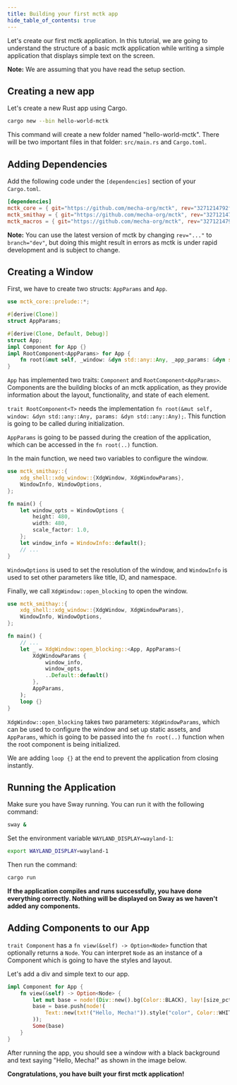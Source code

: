 ```yaml
---
title: Building your first mctk app
hide_table_of_contents: true
---
```


Let's create our first mctk application. In this tutorial, we are going to understand the structure of a basic mctk application while writing a simple application that displays simple text on the screen.

**Note:** We are assuming that you have read the setup section.

## Creating a new app

Let's create a new Rust app using Cargo.

```bash
cargo new --bin hello-world-mctk
```

This command will create a new folder named "hello-world-mctk". There will be two important files in that folder: `src/main.rs` and `Cargo.toml`.

## Adding Dependencies

Add the following code under the `[dependencies]` section of your `Cargo.toml`.

```toml
[dependencies]
mctk_core = { git="https://github.com/mecha-org/mctk", rev="3271214792f3b4f9ee149b7215b79cb9ff55849b" }
mctk_smithay = { git="https://github.com/mecha-org/mctk", rev="3271214792f3b4f9ee149b7215b79cb9ff55849b" }
mctk_macros = { git="https://github.com/mecha-org/mctk", rev="3271214792f3b4f9ee149b7215b79cb9ff55849b" }
```
**Note:** You can use the latest version of mctk by changing `rev="..."` to `branch="dev"`, but doing this might result in errors as mctk is under rapid development and is subject to change.

## Creating a Window

First, we have to create two structs: `AppParams` and `App`.

```rust
use mctk_core::prelude::*;

#[derive(Clone)]
struct AppParams;

#[derive(Clone, Default, Debug)]
struct App;
impl Component for App {}
impl RootComponent<AppParams> for App {
    fn root(&mut self, _window: &dyn std::any::Any, _app_params: &dyn std::any::Any) {}
}
```

`App` has implemented two traits: `Component` and `RootComponent<AppParams>`. Components are the building blocks of an mctk application, as they provide information about the layout, functionality, and state of each element.

`trait RootComponent<T>` needs the implementation `fn root(&mut self, window: &dyn std::any::Any, params: &dyn std::any::Any);`. This function is going to be called during initialization.

`AppParams` is going to be passed during the creation of the application, which can be accessed in the `fn root(..)` function.

In the main function, we need two variables to configure the window.

```rust
use mctk_smithay::{
    xdg_shell::xdg_window::{XdgWindow, XdgWindowParams},
    WindowInfo, WindowOptions,
};

fn main() {
    let window_opts = WindowOptions {
        height: 480,
        width: 480,
        scale_factor: 1.0,
    };
    let window_info = WindowInfo::default();
    // ...
}
```

`WindowOptions` is used to set the resolution of the window, and `WindowInfo` is used to set other parameters like title, ID, and namespace.

Finally, we call `XdgWindow::open_blocking` to open the window.

```rust
use mctk_smithay::{
    xdg_shell::xdg_window::{XdgWindow, XdgWindowParams},
    WindowInfo, WindowOptions,
};

fn main() {
    // ...
    let _ = XdgWindow::open_blocking::<App, AppParams>(
        XdgWindowParams {
            window_info,
            window_opts,
            ..Default::default()
        },
        AppParams,
    );
    loop {}
}
```

`XdgWindow::open_blocking` takes two parameters: `XdgWindowParams`, which can be used to configure the window and set up static assets, and `AppParams`, which is going to be passed into the `fn root(..)` function when the root component is being initialized.

We are adding `loop {}` at the end to prevent the application from closing instantly.

## Running the Application

Make sure you have Sway running. You can run it with the following command:

```bash
sway &
```

Set the environment variable `WAYLAND_DISPLAY=wayland-1`:

```bash
export WAYLAND_DISPLAY=wayland-1
```

Then run the command:

```bash
cargo run
```

**If the application compiles and runs successfully, you have done everything correctly. Nothing will be displayed on Sway as we haven't added any components.**

## Adding Components to our App

`trait Component` has a `fn view(&self) -> Option<Node>` function that optionally returns a `Node`. You can interpret `Node` as an instance of a Component which is going to have the styles and layout.

Let's add a div and simple text to our app.

```rust
impl Component for App {
    fn view(&self) -> Option<Node> {
        let mut base = node!(Div::new().bg(Color::BLACK), lay![size_pct: [100]]);
        base = base.push(node!(
            Text::new(txt!("Hello, Mecha!")).style("color", Color::WHITE)
        ));
        Some(base)
    }
}
```

After running the app, you should see a window with a black background and text saying "Hello, Mecha!" as shown in the image below.

**Congratulations, you have built your first mctk application!**
